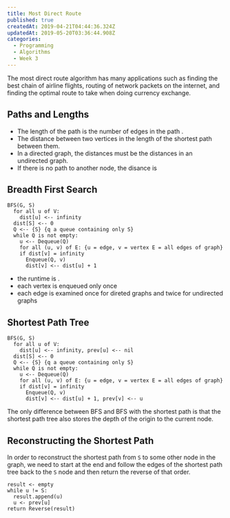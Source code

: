 ```yaml
---
title: Most Direct Route
published: true
createdAt: 2019-04-21T04:44:36.324Z
updatedAt: 2019-05-20T03:36:44.908Z
categories:
  - Programming
  - Algorithms
  - Week 3
---
```



The most direct route algorithm has many applications such as finding the best chain of airline flights, routing of
network packets on the internet, and finding the optimal route to take when doing currency exchange.

## Paths and Lengths

- The length of the path is the number of edges in the path <M i="L(D - E - S - A - B) = 4" />.
- The distance between two vertices in the length of the shortest path between them.
- In a directed graph, the distances must be <M i="\geq" /> the distances in an undirected graph.
- If there is no path to another node, the disance is <M i="\infty" />

## Breadth First Search

```text
BFS(G, S)
  for all u of V:
    dist[u] <-- infinity
  dist[S] <-- 0
  Q <-- {S} {q a queue containing only S}
  while Q is not empty:
    u <-- Dequeue(Q)
    for all (u, v) of E: {u = edge, v = vertex E = all edges of graph}
    if dist[v] = infinity
      Enqueue(Q, v)
      dist[v] <-- dist[u] + 1
```

- the runtime is <M i="O(|E| + |V|)" />.
- each vertex is enqueued only once
- each edge is examined once for direted graphs and twice for undirected graphs

## Shortest Path Tree

```text
BFS(G, S)
  for all u of V:
    dist[u] <-- infinity, prev[u] <-- nil
  dist[S] <-- 0
  Q <-- {S} {q a queue containing only S}
  while Q is not empty:
    u <-- Dequeue(Q)
    for all (u, v) of E: {u = edge, v = vertex E = all edges of graph}
    if dist[v] = infinity
      Enqueue(Q, v)
      dist[v] <-- dist[u] + 1, prev[v] <-- u
```

The only difference between BFS and BFS with the shortest path is that the shortest path tree also stores the depth of
the origin to the current node.

## Reconstructing the Shortest Path

In order to reconstruct the shortest path from `S` to some other node in the graph, we need to start at the end and
follow the edges of the shortest path tree back to the `S` node and then return the reverse of that order.

```text
result <- empty
while u != S:
  result.append(u)
  u <- prev[u]
return Reverse(result)
```
